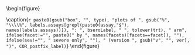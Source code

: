 \begin{figure}
\center
    
\includegraphics[width=1\textwidth]{`r here("cor_graphical", "output", attr(config,"config"), COR, gsub("[_]+", "_", paste0(type, "_", assay, "_", trt, "_", bsero, "_", facet, "_", sev, "_", ver, "_", study_name)))`}

\caption{`r paste0(gsub("box", "", type), "plots of ", gsub("%", "\\\\%", labels.assays[grepl(paste0(assay,"$"), names(labels.assays))]), ": ", bseroLabel, " ", tolower(trt), " arm", ifelse(facet!="", paste0(" by ", names(facets)[facets==facet]), ""), ifelse(sev!="", " severe only", ""), " (version ", gsub("v", "", ver), ")", COR_postfix_label)`}
\end{figure}

\hphantom{Random text to appease the latex god}



